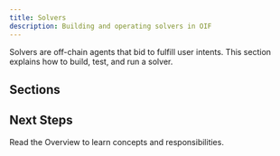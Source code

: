 ```yaml
---
title: Solvers
description: Building and operating solvers in OIF
---
```


Solvers are off-chain agents that bid to fulfill user intents. This section explains how to build, test, and run a solver.

## Sections

<Cards>
  <Card title="Add Solver docs here" />
  <Card title="Overview" href="/docs/solvers/overview" />
  <Card title="Quickstart" href="/docs/solvers/quickstart" />
  <Card title="Lifecycle" href="/docs/solvers/lifecycle" />
  <Card title="Best Practices" href="/docs/solvers/best-practices" />
</Cards>

## Next Steps

Read the Overview to learn concepts and responsibilities.
